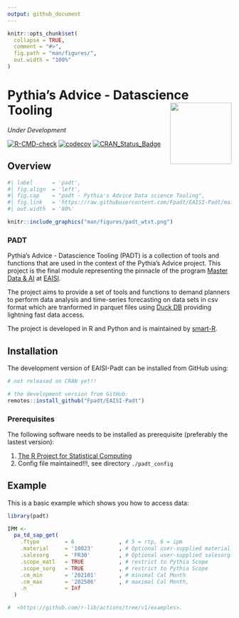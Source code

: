 ```yaml
---
output: github_document
---
```


<!-- README.md is generated from README.Rmd. Please edit that file -->

```r
knitr::opts_chunk$set(
  collapse = TRUE,
  comment = "#>",
  fig.path = "man/figures/",
  out.width = "100%"
)
```

# Pythia's Advice - Datascience Tooling <a href="https://www.smart-r.net" target="_blank" rel="noopener noreferrer"><img src="man/figures/padt_wtxt.png" align="right" height="138" /></a>

*Under Development*

<!-- badges: start -->
[![R-CMD-check](https://github.com/tidyverse/ggplot2/actions/workflows/R-CMD-check.yaml/badge.svg)](https://github.com/tidyverse/ggplot2/actions/workflows/R-CMD-check.yaml)
[![codecov](https://codecov.io/gh/Fpadt/padt/branch/main/graph/badge.svg?token=8FXGGC2M8C)](https://codecov.io/gh/Fpadt/padt)
[![CRAN_Status_Badge](https://www.r-pkg.org/badges/version/padt)](https://cran.r-project.org/package=padt)
<!-- badges: end -->

## Overview



```r
#| label      = 'padt',
#| fig.align  = 'left',
#| fig.cap    = "padt - Pythia's Advice Data science Tooling",
#| fig.link   = 'https://raw.githubusercontent.com/Fpadt/EAISI-Padt/main/man/figures/padt_wtxt.png?token=GHSAT0AAAAAACBTLHAXU2VU2NCHXCTHJGA2ZCQ6XGQ',
#| out.width  = '80%'

knitr::include_graphics("man/figures/padt_wtxt.png")

```

### PADT

Pythia's Advice - Datascience Tooling (PADT) is a collection of tools and 
functions that are used in the context of the Pythia's Advice project. 
This project is the final module representing the pinnacle of the program 
[Master Data & AI][MDAI] at [EAISI][EAISI]. 

The project aims to provide a set 
of tools and functions to demand planners to perform data analysis and 
time-series forecasting on data sets in csv format which are tranformed 
in parquet files using [Duck DB][DUCKDB] providing lightning fast data access.

The project is developed in R and Python and is maintained by [smart-R][smart-R].

## Installation

The development version of EAISI-Padt can be installed from GitHub using:

``` r
# not released on CRAN yet!!

# the development version from GitHub:
remotes::install_github("Fpadt/EAISI-Padt")
```

### Prerequisites

The following software needs to be installed as prerequisite 
(preferably the lastest version):

1. [The R Project for Statistical Computing][CRAN]
2. Config file maintained!!!, see directory ```./padt_config```


## Example

This is a basic example which shows you how to access data:

```r
library(padt)

IPM <-
  pa_td_sap_get(
    .ftype        = 6              , # 5 = rtp, 6 = ipm  
    .material     = '10023'        , # Optional user-supplied material
    .salesorg     = 'FR30'         , # Optional user-supplied salesorg
    .scope_matl   = TRUE           , # restrict to Pythia Scope
    .scope_sorg   = TRUE           , # restrict to Pythia Scope
    .cm_min       = '202101'       , # minimal Cal Month
    .cm_max       = '202506'       , # maximal Cal Month,
    .n            = Inf
  )

```

```r
#  <https://github.com/r-lib/actions/tree/v1/examples>.
```

[reticulate]: https://rstudio.github.io/reticulate/
[POSIT]: https://posit.co/
[CRAN]: https://cran.r-project.org/
[Python]: https://www.python.org/downloads/
[smart-R]: https://www.smart-r.net/
[MDAI]:https://www.tue.nl/en/research/institutes/eindhoven-artificial-intelligence-systems-institute/ai-education/professional-education/programs-voor-professionals/mastering-data-ai-mdai
[EAISI]:https://www.tue.nl/en/research/institutes/eindhoven-artificial-intelligence-systems-institute
[DUCKDB]: https://duckdb.org/
